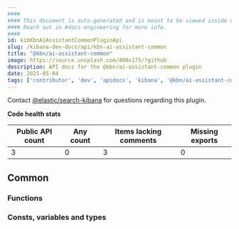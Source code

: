 ```yaml
---
####
#### This document is auto-generated and is meant to be viewed inside our experimental, new docs system.
#### Reach out in #docs-engineering for more info.
####
id: kibKbnAiAssistantCommonPluginApi
slug: /kibana-dev-docs/api/kbn-ai-assistant-common
title: "@kbn/ai-assistant-common"
image: https://source.unsplash.com/400x175/?github
description: API docs for the @kbn/ai-assistant-common plugin
date: 2025-05-04
tags: ['contributor', 'dev', 'apidocs', 'kibana', '@kbn/ai-assistant-common']
---
```




Contact [@elastic/search-kibana](https://github.com/orgs/elastic/teams/search-kibana) for questions regarding this plugin.

**Code health stats**

| Public API count  | Any count | Items lacking comments | Missing exports |
|-------------------|-----------|------------------------|-----------------|
| 3 | 0 | 3 | 0 |

## Common

### Functions
<DocDefinitionList data={kbnAiAssistantCommonObj.common.functions}/>

### Consts, variables and types
<DocDefinitionList data={kbnAiAssistantCommonObj.common.misc}/>

